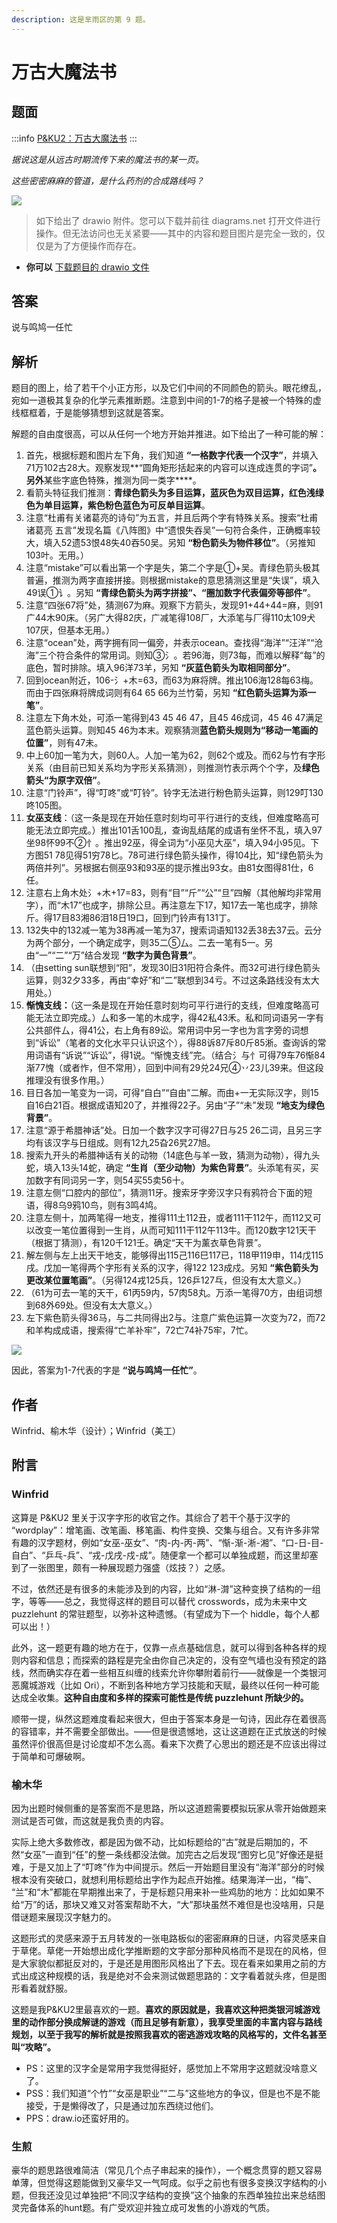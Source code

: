 ```yaml
---
description: 这是芈雨区的第 9 题。
---
```


# 万古大魔法书

## 题面
:::info
[P\&KU2：万古大魔法书](https://pnku2.pkupuzzle.art/#/game/miyu/prob\_09)
:::

_据说这是从远古时期流传下来的魔法书的某一页。_

_这些密密麻麻的管道，是什么药剂的合成路线吗？_

![](./09-wan-gu-da-mo-fa-shu.assets/image_1.webp)

> 如下给出了 drawio 附件。您可以下载并前往 diagrams.net 打开文件进行操作。但无法访问也无关紧要——其中的内容和题目图片是完全一致的，仅仅是为了方便操作而存在。

* **你可以** [下载题目的 drawio 文件](https://pnku2.pkupuzzle.art/media/miyu/109\_prob\_09\_WGDMFS/WGDMFS\_File\_2.drawio)

## 答案

说与鸣鸠一任忙

## 解析

题目的图上，给了若干个小正方形，以及它们中间的不同颜色的箭头。眼花缭乱，宛如一道极其复杂的化学元素推断题。注意到中间的1-7的格子是被一个特殊的虚线框框着，于是能够猜想到这就是答案。

解题的自由度很高，可以从任何一个地方开始并推进。如下给出了一种可能的解：

1. 首先，根据标题和图片左下角，我们知道 **“一格数字代表一个汉字”**，并填入71万102古28大。观察发现**“圆角矩形括起来的内容可以连成连贯的字词”**。另外**某些字底色特殊，推测为同一类字\*\***。
2. 看箭头特征我们推测：**青绿色箭头为多目运算，蓝灰色为双目运算，红色浅绿色为单目运算，紫色粉色蓝色为可反单目运算**。
3. 注意“杜甫有关诸葛亮的诗句”为五言，并且后两个字有特殊关系。搜索“杜甫 诸葛亮 五言”发现名篇《八阵图》中“遗恨失吞吴”一句符合条件，正确概率较大，填入52遗53恨48失40吞50吴。另知 **“粉色箭头为物件移位”**。（另推知103叶。无用。）
4. 注意“mistake”可以看出第一个字是失，第二个字是①+吴。青绿色箭头极其普遍，推测为两字直接拼接。则根据mistake的意思猜测这里是“失误”，填入49误①讠。另知 **“青绿色箭头为两字拼接”、“圈加数字代表偏旁等部件”**。
5. 注意“四张67将”处，猜测67为麻。观察下方箭头，发现91+44+44=麻，则91广44木90床。（另广大得82庆，广减笔得108厂，大添笔与厂得110太109犬107厌，但基本无用。）
6. 注意“ocean”处，两字拥有同一偏旁，并表示ocean。查找得“海洋”“汪洋”“沧海”三个符合条件的常用词。则知③氵。若96海，则73每，而难以解释“每”的底色，暂时排除。填入96洋73羊，另知 **“灰蓝色箭头为取相同部分”**。
7. 回到ocean附近，106-氵+木=63，而63为麻将牌。推出106海128每63梅。而由于四张麻将牌成词则有64 65 66为兰竹菊，另知 **“红色箭头运算为添一笔”**。
8. 注意左下角木处，可添一笔得到43 45 46 47，且45 46成词，45 46 47满足蓝色箭头运算。则知45 46为本末。观察猜测**蓝色箭头规则为“移动一笔画的位置”**，则有47未。
9. 中上60加一笔为大，则60人。人加一笔为62，则62个或及。而62与竹有字形关系（由目前已知关系均为字形关系猜测），则推测竹表示两个个字，及**绿色箭头“为原字双倍”**。
10. 注意“门铃声”，得“叮咚”或“叮铃”。铃字无法进行粉色箭头运算，则129叮130咚105图。
11. **女巫支线**：（这一条是现在开始任意时刻均可平行进行的支线，但难度略高可能无法立即完成。）推出101舌100乱，查询乱结尾的成语有坐怀不乱，填入97坐98怀99不②忄。推出92巫，得全词为“小巫见大巫”，填入94小95见。下方图51 78见得51穷78匕。78可进行绿色箭头操作，得104比，知“绿色箭头为两倍并列”。另根据右侧巫93和93巫的提示推出93女。由81女图得81仕，6任。
12. 注意右上角木处氵+木+17=83，则有“目”“斤”“公”“旦”四解（其他解均非常用字），而“木17”也成字，排除公旦。再注意左下17，知17去一笔也成字，排除斤。得17目83湘86泪18日19口，回到门铃声有131丁。
13. 132失中的132减一笔为38再减一笔为37，搜索词语知132丢38去37云。云分为两个部分，一个确定成字，则35二⑤厶。二去一笔有5一。另由“一”“二”“万”结合发现 **“数字为黄色背景”**。
14. （由setting sun联想到“阳”，发现30旧31阳符合条件。而32可进行绿色箭头运算，则32夕33多，再由“幸好”和“二”联想到34亏。不过这条路线没有太大用处。）
15. **惭愧支线：**（这一条是现在开始任意时刻均可平行进行的支线，但难度略高可能无法立即完成。）厶和多一笔的木成字，得42私43禾。私和同词语另一字有公共部件厶，得41公，右上角有89讼。常用词中另一字也为言字旁的词想到“诉讼”（笔者的文化水平只认识这个），得88诉87斥80斤85淅。查询诉的常用词语有“诉说”“诉讼”，得1说。“惭愧支线”完。（结合氵与忄可得79车76惭84渐77愧（或者怍，但不常用），回到中间有29兑24兄④丷23儿39来。但这段推理没有很多作用。）
16. 目日各加一笔变为一词，可得“自白”“自由”二解。而由+一无实际汉字，则15自16白21百。根据成语知20了，并推得22子。另由“子”“未”发现 **“地支为绿色背景”**。
17. 注意“源于希腊神话”处。日加一个数字汉字可得27日与25 26二词，且另三字均有该汉字与日组成。则有12九25旮26旯27旭。
18. 搜索九开头的希腊神话有关的动物（14底色与羊一致，猜测为动物），得九头蛇，填入13头14蛇，确定 **“生肖（至少动物）为紫色背景”**。头添笔有买，买加数字有同词另一字，则54买55卖56十。
19. 注意左侧“口腔内的部位”，猜测11牙。搜索牙字旁汉字只有鸦符合下面的短语，得8乌9鸦10鸟，则有3鸣4鸠。
20. 注意左侧十，加两笔得一地支，推得111土112丑，或者111干112午，而112又可以改变一笔位置得到一生肖，从而可知111干112午113牛。而120数字121天干（根据丁猜测），有120千121壬。确定“天干为薰衣草色背景”。
21. 解左侧与左上出天干地支，能够得出115己116巳117已，118甲119申，114戊115戌。戊加一笔得两个字形有关系的汉字，得122 123成戍。另知 **“紫色箭头为更改某位置笔画”**。（另得124戎125兵，126乒127乓，但没有太大意义。）
22. （61为可去一笔的天干，61丙59内，57肉58丸。万添一笔得70方，由组词想到68外69处。但没有太大意义。）
23. 左下紫色箭头得36马，与二共同得出2与。注意广紫色运算一次变为72，而72和羊构成成语，搜索得“亡羊补牢”，72亡74补75牢，7忙。

![](./09-wan-gu-da-mo-fa-shu.assets/image_2.webp)

因此，答案为1-7代表的字是 **“说与鸣鸠一任忙”**。

## 作者

Winfrid、榆木华（设计）；Winfrid（美工）

## 附言

### Winfrid

这算是 P\&KU2 里关于汉字字形的收官之作。其综合了若干个基于汉字的 “wordplay”：增笔画、改笔画、移笔画、构件变换、交集与组合。又有许多非常有趣的汉字题材，例如“女巫-巫女”、“肉-内-丙-两”、“惭-渐-淅-湘”、“口-日-目-自白”、“乒乓-兵”、“戎-戊戌-戍-成”。随便拿一个都可以单独成题，而这里却塞到了一张图里，颇有一种展现题力强盛（炫技？）之感。

不过，依然还是有很多的未能涉及到的内容，比如“淋-潸”这种变换了结构的一组字，等等——总之，我觉得这样的题目可以替代 crosswords，成为未来中文 puzzlehunt 的常驻题型，以弥补这种遗憾。（有望成为下一个 hiddle，每个人都可以出！）

此外，这一题更有趣的地方在于，仅靠一点点基础信息，就可以得到各种各样的规则内容和信息；而探索的路程是完全由你自己决定的，没有空气墙也没有预定的路线，然而确实存在着一些相互纠缠的线索允许你攀附着前行——就像是一个类银河恶魔城游戏（比如 Ori），不断到各种地方学习技能和天赋，最终以任何一种可能达成全收集。**这种自由度和多样的探索可能性是传统 puzzlehunt 所缺少的。**

顺带一提，纵然这题难度看起来很大，但由于答案本身是一句诗，因此存在着很高的容错率，并不需要全部做出。——但是很遗憾地，这让这道题在正式放送的时候虽然评价很高但是讨论度却不怎么高。看来下次费了心思出的题还是不应该出得过于简单和可爆破啊。

### 榆木华

因为出题时候侧重的是答案而不是思路，所以这道题需要模拟玩家从零开始做题来测试是否可做，而这就是我负责的内容。

实际上绝大多数修改，都是因为做不动，比如标题给的“古”就是后期加的，不然“女巫”一直到“任”的整一条线都没法做。加完古之后发现“图穷匕见”好像还是挺难，于是又加上了“叮咚”作为中间提示。然后一开始题目里没有“海洋”部分的时候根本没有突破口，就想利用标题给出字作为起点开始推。结果海洋一出，“梅”、 “兰”和“木”都能在早期推出来了，于是标题只用来补一些鸡肋的地方：比如如果不给“万”的话，那块又难又对答案帮助不大，“大”那块虽然不难但是也没啥用，只是借谜题来展现汉字魅力的。

这题形式的灵感来源于五月转发的一张电路板似的密密麻麻的日谜，内容灵感来自于草佬。草佬一开始想出成化学推断题的文字部分那种风格而不是现在的风格，但是大家貌似都挺反对的，于是还是用图形风格出了下去。现在看来如果用之前的方式出成这种规模的话，我是绝对不会来测试做题思路的：文字看着就头疼，但是图形看着就舒服。

这题是我P\&KU2里最喜欢的一题。**喜欢的原因就是，我喜欢这种把类银河城游戏里的动作部分换成解谜的游戏（而且足够有新意），我享受里面的丰富内容与路线规划，以至于我写的解析就是按照我喜欢的密逃游戏攻略的风格写的，文件名甚至叫“攻略”。**

* PS：这里的汉字全是常用字我觉得挺好，感觉加上不常用字这题就没啥意义了。
* PSS：我们知道“个竹”“女巫是职业”“二与”这些地方的争议，但是也不是不能接受，于是懒得改了，只是通过加东西绕过他们。
* PPS：draw.io还蛮好用的。

### 生煎

豪华的题思路很难简洁（常见几个点子串起来的操作），一个概念贯穿的题又容易单薄，但觉得这题能做到又豪华又一气呵成。似乎之前也有很多变换汉字结构的小题，但我还没见过单独把“不同汉字结构的变换”这个抽象的东西单独拉出来总结图灵完备体系的hunt题。有广受欢迎并独立成可发售的小游戏的气质。

